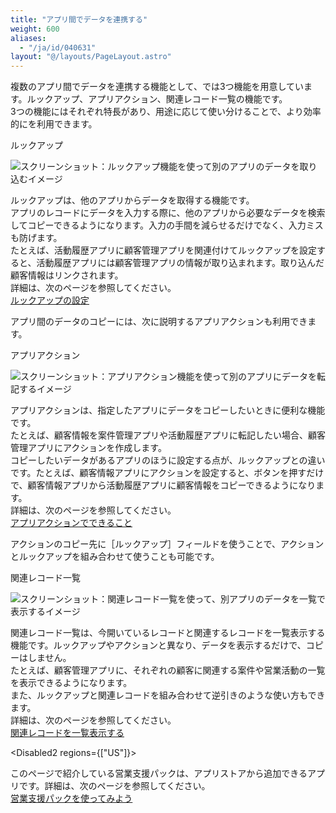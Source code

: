 ```yaml
---
title: "アプリ間でデータを連携する"
weight: 600
aliases:
  - "/ja/id/040631"
layout: "@/layouts/PageLayout.astro"
---
```




複数のアプリ間でデータを連携する機能として、<Kintone />では3つ機能を用意しています。ルックアップ、アプリアクション、関連レコード一覧の機能です。  
3つの機能にはそれぞれ特長があり、用途に応じて使い分けることで、より効率的に<Kintone />を利用できます。

<Heading id="create_app_app_relation_10">ルックアップ</Heading>

<Img src="/k/kintone/img-ja/app_relation_01.png" alt="スクリーンショット：ルックアップ機能を使って別のアプリのデータを取り込むイメージ" />

ルックアップは、他のアプリからデータを取得する機能です。  
アプリのレコードにデータを入力する際に、他のアプリから必要なデータを検索してコピーできるようになります。入力の手間を減らせるだけでなく、入力ミスも防げます。   
たとえば、活動履歴アプリに顧客管理アプリを関連付けてルックアップを設定すると、活動履歴アプリには顧客管理アプリの情報が取り込まれます。取り込んだ顧客情報はリンクされます。  
詳細は、次のページを参照してください。<Wovn></Wovn>  
[ルックアップの設定](/k/ja/id/040544.html)

アプリ間のデータのコピーには、次に説明するアプリアクションも利用できます。

<Heading id="create_app_app_relation_20">アプリアクション</Heading>

<Img src="/k/kintone/img-ja/app_relation_02.png" alt="スクリーンショット：アプリアクション機能を使って別のアプリにデータを転記するイメージ" />

アプリアクションは、指定したアプリにデータをコピーしたいときに便利な機能です。  
たとえば、顧客情報を案件管理アプリや活動履歴アプリに転記したい場合、顧客管理アプリにアクションを作成します。  
コピーしたいデータがあるアプリのほうに設定する点が、ルックアップとの違いです。たとえば、顧客情報アプリにアクションを設定すると、ボタンを押すだけで、顧客情報アプリから活動履歴アプリに顧客情報をコピーできるようになります。  
詳細は、次のページを参照してください。<Wovn></Wovn>  
[アプリアクションでできること](/k/ja/id/040488.html)

アクションのコピー先に<Wovn>［ルックアップ］</Wovn>フィールドを使うことで、アクションとルックアップを組み合わせて使うことも可能です。

<Heading id="create_app_app_relation_30">関連レコード一覧</Heading>

<Img src="/k/kintone/img-ja/app_relation_08.png" alt="スクリーンショット：関連レコード一覧を使って、別アプリのデータを一覧で表示するイメージ" />

関連レコード一覧は、今開いているレコードと関連するレコードを一覧表示する機能です。ルックアップやアクションと異なり、データを表示するだけで、コピーはしません。  
たとえば、顧客管理アプリに、それぞれの顧客に関連する案件や営業活動の一覧を表示できるようになります。  
また、ルックアップと関連レコードを組み合わせて逆引きのような使い方もできます。  
詳細は、次のページを参照してください。<Wovn></Wovn>  
[関連レコードを一覧表示する](/k/ja/id/040550.html)

<Disabled2 regions={["US"]}>

このページで紹介している営業支援パックは、アプリストアから追加できるアプリです。詳細は、次のページを参照してください。<Wovn></Wovn>  
[営業支援パックを使ってみよう](/k/ja/id/040637.html)

</Disabled2>
